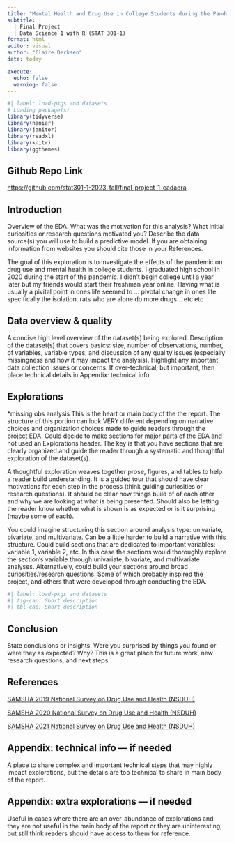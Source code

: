 ```yaml
---
title: "Mental Health and Drug Use in College Students during the Pandemic: An EDA of 2019-2021 NSDUH"
subtitle: |
  | Final Project 
  | Data Science 1 with R (STAT 301-1)
format: html
editor: visual
author: "Claire Derksen"
date: today

execute:
  echo: false
  warning: false
---
```


```r
#| label: load-pkgs and datasets
# Loading package(s)
library(tidyverse)
library(naniar)
library(janitor)
library(readxl)
library(knitr)
library(ggthemes)
```
::: {.callout-tip icon="false"}
## Github Repo Link

<https://github.com/stat301-1-2023-fall/final-project-1-cadaora>
:::
## Introduction
Overview of the EDA. What was the motivation for this analysis? What initial curiosities or research questions motivated you? Describe the data source(s) you will use to build a predictive model. If you are obtaining information from websites you should cite those in your References.

The goal of this exploration is to investigate the effects of the pandemic on drug use and mental health in college students. I graduated high school in 2020 during the start of the pandemic. I didn't begin college until a year later but my friends would start their freshman year online. Having what is usually a pivital point in ones life seemed to ... pivotal change in ones life. specifically the isolation. rats who are alone do more drugs... etc etc

## Data overview & quality
A concise high level overview of the dataset(s) being explored. Description of the dataset(s) that covers basics: size, number of observations, number, of variables, variable types, and discussion of any quality issues (especially missingness and how it may impact the analysis). Highlight any important data collection issues or concerns. If over-technical, but important, then place technical details in Appendix: technical info.

## Explorations
*missing obs analysis
This is the heart or main body of the the report. The structure of this portion can look VERY different depending on narrative choices and organization choices made to guide readers through the project EDA. Could decide to make sections for major parts of the EDA and not used an Explorations header. The key is that you have sections that are clearly organized and guide the reader through a systematic and thoughtful exploration of the dataset(s).

A thoughtful exploration weaves together prose, figures, and tables to help a reader build understanding. It is a guided tour that should have clear motivations for each step in the process (think guiding curiosities or research questions). It should be clear how things build of of each other and why we are looking at what is being presented. Should also be letting the reader know whether what is shown is as expected or is it surprising (maybe some of each).

You could imagine structuring this section around analysis type: univariate, bivariate, and multivariate. Can be a little harder to build a narrative with this structure. Could build sections that are dedicated to important variables: variable 1, variable 2, etc. In this case the sections would thoroughly explore the section’s variable through univariate, bivariate, and multivariate analyses. Alternatively, could build your sections around broad curiosities/research questions. Some of which probably inspired the project, and others that were developed through conducting the EDA.
```r
#| label: load-pkgs and datasets
#| fig-cap: Short description
#| tbl-cap: Short description
```
## Conclusion
State conclusions or insights. Were you surprised by things you found or were they as expected? Why? This is a great place for future work, new research questions, and next steps.

## References
[SAMSHA 2019 National Survey on Drug Use and Health (NSDUH)](https://www.datafiles.samhsa.gov/dataset/national-survey-drug-use-and-health-2019-nsduh-2019-ds0001)

[SAMSHA 2020 National Survey on Drug Use and Health (NSDUH)](https://www.datafiles.samhsa.gov/dataset/national-survey-drug-use-and-health-2020-nsduh-2020-ds0001)

[SAMSHA 2021 National Survey on Drug Use and Health (NSDUH)](https://www.datafiles.samhsa.gov/dataset/national-survey-drug-use-and-health-2021-nsduh-2021-ds0001)

## Appendix: technical info — if needed
A place to share complex and important technical steps that may highly impact explorations, but the details are too technical to share in main body of the report.

## Appendix: extra explorations — if needed
Useful in cases where there are an over-abundance of explorations and they are not useful in the main body of the report or they are uninteresting, but still think readers should have access to them for reference.